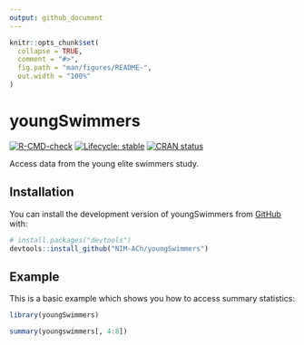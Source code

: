 ```yaml
---
output: github_document
---
```


<!-- README.md is generated from README.Rmd. Please edit that file -->

```r
knitr::opts_chunk$set(
  collapse = TRUE,
  comment = "#>",
  fig.path = "man/figures/README-",
  out.width = "100%"
)
```

# youngSwimmers

<!-- badges: start -->
[![R-CMD-check](https://github.com/NIM-ACh/youngSwimmers/workflows/R-CMD-check/badge.svg)](https://github.com/NIM-ACh/youngSwimmers/actions)
[![Lifecycle: stable](https://img.shields.io/badge/lifecycle-stable-brightgreen.svg)](https://lifecycle.r-lib.org/articles/stages.html#stable)
[![CRAN status](https://www.r-pkg.org/badges/version/youngSwimmers)](https://CRAN.R-project.org/package=youngSwimmers)
<!-- badges: end -->

Access data from the young elite swimmers study.

## Installation

You can install the development version of youngSwimmers from [GitHub](https://github.com/) with:

``` r
# install.packages("devtools")
devtools::install_github("NIM-ACh/youngSwimmers")
```

## Example

This is a basic example which shows you how to access summary statistics:

```r
library(youngSwimmers)

summary(youngswimmers[, 4:8])
```

